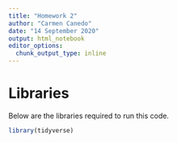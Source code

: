 ```yaml
---
title: "Homework 2"
author: "Carmen Canedo"
date: "14 September 2020"
output: html_notebook
editor_options: 
  chunk_output_type: inline
---
```


# Libraries
Below are the libraries required to run this code.
```r
library(tidyverse)
```

